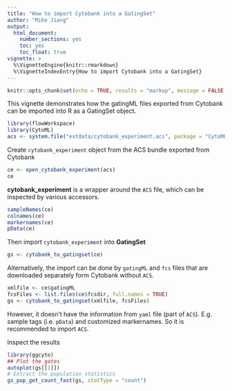 ```yaml
---
title: "How to import Cytobank into a GatingSet"
author: "Mike Jiang"
output: 
  html_document: 
    number_sections: yes
    toc: yes
    toc_float: true
vignette: >    
  %\VignetteEngine{knitr::rmarkdown}
  %\VignetteIndexEntry{How to import Cytobank into a GatingSet}
---
```



```r
knitr::opts_chunk$set(echo = TRUE, results = "markup", message = FALSE, warning = FALSE)
```

This vignette demonstrates how the gatingML files exported from Cytobank can be imported into R as a GatingSet object.

```r
library(flowWorkspace)
library(CytoML)
acs <- system.file("extdata/cytobank_experiment.acs", package = "CytoML")
```

Create `cytobank_experiment` object from the ACS bundle exported from Cytobank
```r
ce <- open_cytobank_experiment(acs)
ce
```

**cytobank_experiment** is a wrapper around the `ACS` file, which can be inspected by various accessors.
```r
sampleNames(ce)
colnames(ce)
markernames(ce)
pData(ce)
```
Then import `cytobank_experiment` into **GatingSet**
```r
gs <- cytobank_to_gatingset(ce)
```

Alternatively, the import can be done by `gatingML` and `fcs` files that are downloaded separately form Cytobank without `ACS`.
```r
xmlfile <- ce$gatingML
fcsFiles <- list.files(ce$fcsdir, full.names = TRUE)
gs <- cytobank_to_gatingset(xmlfile, fcsFiles)
```
However, it doesn't have the information from `yaml` file (part of `ACS`). E.g. sample tags (i.e. `pData`) and customized markernames. So it is recommended to import `ACS`.

Inspect the results
```r
library(ggcyto)
## Plot the gates
autoplot(gs[[1]])
# Extract the population statistics
gs_pop_get_count_fast(gs, statType = "count")
```


